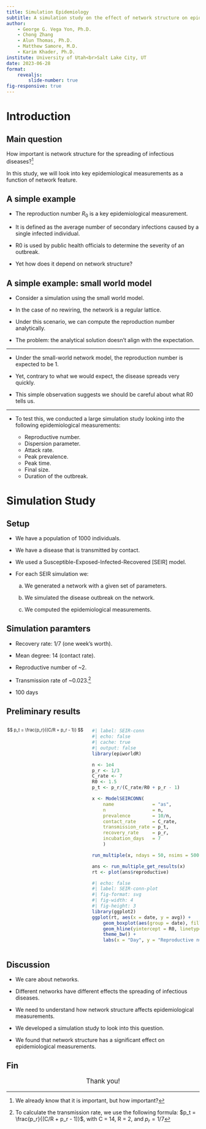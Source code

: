 ```yaml
---
title: Simulation Epidemiology
subtitle: A simulation study on the effect of network structure on epidemiological measurements
author: 
    - George G. Vega Yon, Ph.D.
    - Chong Zhang
    - Alun Thomas, Ph.D.
    - Matthew Samore, M.D.
    - Karim Khader, Ph.D.
institute: University of Utah<br>Salt Lake City, UT
date: 2023-06-28
format:
    revealjs:
        slide-number: true
fig-responsive: true
---
```




# Introduction

## Main question

How important is network structure for the spreading of infectious diseases?[^weknow]

[^weknow]: We already know that it is important, but how important?

In this study, we will look into key epidemiological measurements as a function of network feature.

## A simple example

- The reproduction number $R_0$ is a key epidemiological measurement.

- It is defined as the average number of secondary infections caused by a single infected individual.

- R0 is used by public health officials to determine the severity of an outbreak.

- Yet how does it depend on network structure?

## A simple example: small world model

- Consider a simulation using the small world model.

- In the case of no rewiring, the network is a regular lattice.

- Under this scenario, we can compute the reproduction number analytically.

- The problem: the analytical solution doesn't align with the expectation.


---

- Under the small-world network model, the reproduction number is expected to be 1.

- Yet, contrary to what we would expect, the disease spreads very quickly.

- This simple observation suggests we should be careful about what R0 tells us.

---

- To test this, we conducted a large simulation study looking into the following epidemiological measurements:

    - Reproductive number.
    - Dispersion parameter.
    - Attack rate.
    - Peak prevalence.
    - Peak time.
    - Final size.
    - Duration of the outbreak.

# Simulation Study

## Setup

- We have a population of 1000 individuals.

- We have a disease that is transmitted by contact.

- We used a Susceptible-Exposed-Infected-Recovered [SEIR] model.

- For each SEIR simulation we:

    a. We generated a network with a given set of parameters.

    b. We simulated the disease outbreak on the network.

    c. We computed the epidemiological measurements.

## Simulation paramters

- Recovery rate: $1/7$ (one week's worth).

- Mean degree: 14 (contact rate).

- Reproductive number of ~2.

- Transmission rate of ~0.023.[^tratecomputation]

- 100 days

<!-- $RepNum = C_{rate} \times p_t\sum_{k = 0}(1 - p_r)(1 - p_t) = \frac{C_rate}{1 - (1 - p_r)(1 - p_t)}p_t$

RepNum = 2 and $p_r = 1/7$

Therefore, -->

[^tratecomputation]: To calculate the transmission rate, we use the following formula: $p_t = \frac{p_r}{(C/R + p_r - 1)}$, with C = 14, R = 2, and $p_r = 1/7$

## Preliminary results

::: {.columns}

::: {.column width="30%" style="font-size: 80%;"}

$$
p_t = \frac{p_r}{(C/R + p_r - 1)}
$$

<!-- , with C = 14, R = 2, and $p_r = 1/7$ -->

:::

::: {.column width="55%"}

```r
#| label: SEIR-conn
#| echo: false
#| cache: true
#| output: false
library(epiworldR)

n <- 1e4
p_r <- 1/3
C_rate <- 7
R0 <- 1.5
p_t <- p_r/(C_rate/R0 + p_r - 1)

x <- ModelSEIRCONN(
    name              = "as", 
    n                 = n, 
    prevalence        = 10/n,
    contact_rate      = C_rate,
    transmission_rate = p_t,
    recovery_rate     = p_r,
    incubation_days   = 7
    )

run_multiple(x, ndays = 50, nsims = 500, seed = 111, nthreads = 6, saver = make_saver("reproductive"))

ans <- run_multiple_get_results(x)
rt <- plot(ans$reproductive)
```


```r
#| echo: false
#| label: SEIR-conn-plot
#| fig-format: svg
#| fig-width: 4
#| fig-height: 3
library(ggplot2)
ggplot(rt, aes(x = date, y = avg)) +
    geom_boxplot(aes(group = date), fill = "tomato", colour = "gray") +
    geom_hline(yintercept = R0, linetype = 2, colour = "black", lwd = 1) +
    theme_bw() +
    labs(x = "Day", y = "Reproductive number")
```

:::

:::

## Discussion

- We care about networks.

- Different networks have different effects the spreading of infectious diseases.

- We need to understand how network structure affects epidemiological measurements.

- We developed a simulation study to look into this question.

- We found that network structure has a significant effect on epidemiological measurements.


## Fin

::: {style="font-size: 120%; text-align: center;"}
Thank you!
:::
